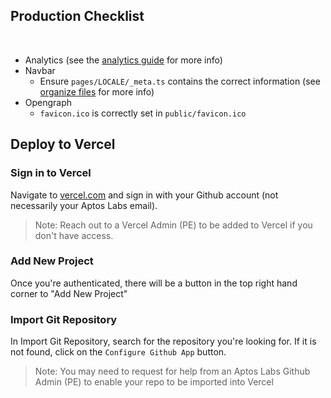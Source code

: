 
## Production Checklist
<br />

- Analytics (see the [analytics guide](/en/docs/setup/analytics) for more info)
- Navbar
    - Ensure `pages/LOCALE/_meta.ts` contains the correct information (see [organize files](/en/docs/setup/organize-files) for more info)
- Opengraph
  - `favicon.ico` is correctly set in `public/favicon.ico`

## Deploy to Vercel

<Steps>

### Sign in to Vercel

Navigate to [vercel.com](https://vercel.com) and sign in with your Github account (not necessarily your Aptos Labs email).

> Note: Reach out to a Vercel Admin (PE) to be added to Vercel if you don't have access.

### Add New Project

Once you're authenticated, there will be a button in the top right hand corner to "Add New Project"

### Import Git Repository

In Import Git Repository, search for the repository you're looking for. If it is not found, click on the `Configure Github App` button.

> Note: You may need to request for help from an Aptos Labs Github Admin (PE) to enable your repo to be imported into Vercel

</Steps>